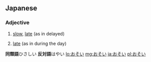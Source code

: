 ==Japanese==

===Adjective===
{{ja-adj|decl=i}}

# {{ja-def|遅い}} [[slow]], [[late]] (as in delayed)
# {{ja-def|久しい}} [[late]] (as in during the day)
'''同類語'''ひさしい
'''反対語'''はやい
[[lo:おそい]]
[[mg:おそい]]
[[ja:おそい]]
[[pl:おそい]]